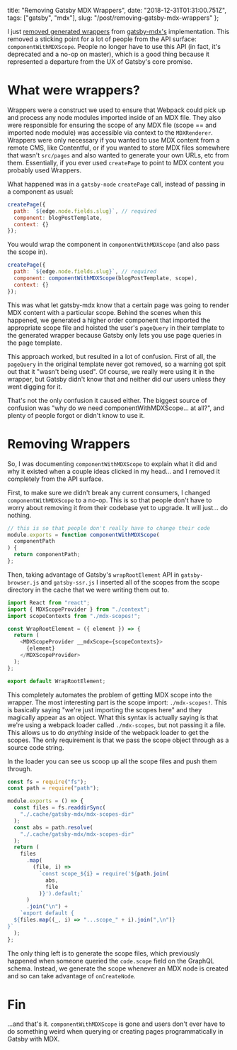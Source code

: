   title: "Removing Gatsby MDX Wrappers",
  date: "2018-12-31T01:31:00.751Z",
  tags: ["gatsby", "mdx"],
  slug: "/post/removing-gatsby-mdx-wrappers"
};

I just
[removed generated wrappers](https://github.com/ChristopherBiscardi/gatsby-mdx/pull/221)
from
[gatsby-mdx's](https://github.com/ChristopherBiscardi/gatsby-mdx)
implementation. This removed a sticking point for a lot of
people from the API surface: `componentWithMDXScope`. People
no longer have to use this API (in fact, it's deprecated and
a no-op on master), which is a good thing because it
represented a departure from the UX of Gatsby's core
promise.

# What were wrappers?

Wrappers were a construct we used to ensure that Webpack
could pick up and process any node modules imported inside
of an MDX file. They also were responsible for ensuring the
scope of any MDX file (scope == and imported node module)
was accessible via context to the `MDXRenderer`. Wrappers
were only necessary if you wanted to use MDX content from a
remote CMS, like Contentful, or if you wanted to store MDX
files somewhere that wasn't `src/pages` and also wanted to
generate your own URLs, etc from them. Essentially, if you
ever used `createPage` to point to MDX content you probably
used Wrappers.

What happened was in a `gatsby-node` `createPage` call,
instead of passing in a component as usual:

```js
createPage({
  path: `${edge.node.fields.slug}`, // required
  component: blogPostTemplate,
  context: {}
});
```

You would wrap the component in `componentWithMDXScope` (and
also pass the scope in).

```js
createPage({
  path: `${edge.node.fields.slug}`, // required
  component: componentWithMDXScope(blogPostTemplate, scope),
  context: {}
});
```

This was what let gatsby-mdx know that a certain page was
going to render MDX content with a particular scope. Behind
the scenes when this happened, we generated a higher order
component that imported the appropriate scope file and
hoisted the user's `pageQuery` in their template to the
generated wrapper because Gatsby only lets you use page
queries in the page template.

This approach worked, but resulted in a lot of confusion.
First of all, the `pageQuery` in the original template never
got removed, so a warning got spit out that it "wasn't being
used". Of course, we really were using it in the wrapper,
but Gatsby didn't know that and neither did our users unless
they went digging for it.

That's not the only confusion it caused either. The biggest
source of confusion was "why do we need
componentWithMDXScope... at all?", and plenty of people
forgot or didn't know to use it.

# Removing Wrappers

So, I was documenting `componentWithMDXScope` to explain
what it did and why it existed when a couple ideas clicked
in my head... and I removed it completely from the API
surface.

First, to make sure we didn't break any current consumers, I
changed `componentWithMDXScope` to a no-op. This is so that
people don't have to worry about removing it from their
codebase yet to upgrade. It will just... do nothing.

```js
// this is so that people don't really have to change their code
module.exports = function componentWithMDXScope(
  componentPath
) {
  return componentPath;
};
```

Then, taking advantage of Gatsby's `wrapRootElement` API in
`gatsby-browser.js` and `gatsby-ssr.js` I inserted all of
the scopes from the scope directory in the cache that we
were writing them out to.

```js
import React from "react";
import { MDXScopeProvider } from "./context";
import scopeContexts from "./mdx-scopes!";

const WrapRootElement = ({ element }) => {
  return (
    <MDXScopeProvider __mdxScope={scopeContexts}>
      {element}
    </MDXScopeProvider>
  );
};

export default WrapRootElement;
```

This completely automates the problem of getting MDX scope
into the wrapper. The most interesting part is the scope
import: `./mdx-scopes!`. This is basically saying "we're
just importing the scopes here" and they magically appear as
an object. What this syntax is actually saying is that we're
using a webpack loader called `./mdx-scopes`, but not
passing it a file. This allows us to do _anything_ inside of
the webpack loader to get the scopes. The only requirement
is that we pass the scope object through as a source code
string.

In the loader you can see us scoop up all the scope files
and push them through.

```js
const fs = require("fs");
const path = require("path");

module.exports = () => {
  const files = fs.readdirSync(
    "./.cache/gatsby-mdx/mdx-scopes-dir"
  );
  const abs = path.resolve(
    "./.cache/gatsby-mdx/mdx-scopes-dir"
  );
  return (
    files
      .map(
        (file, i) =>
          `const scope_${i} = require('${path.join(
            abs,
            file
          )}').default;`
      )
      .join("\n") +
    `export default {
  ${files.map((_, i) => "...scope_" + i).join(",\n")}
}`
  );
};
```

The only thing left is to generate the scope files, which
previously happened when someone queried the `code.scope`
field on the GraphQL schema. Instead, we generate the scope
whenever an MDX node is created and so can take advantage of
`onCreateNode`.

# Fin

...and that's it. `componentWithMDXScope` is gone and users
don't ever have to do something weird when querying or
creating pages programmatically in Gatsby with MDX.
